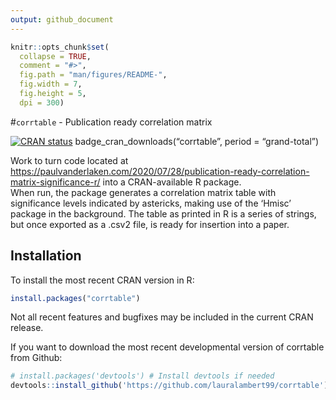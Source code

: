 ```yaml
---
output: github_document
---
```


<!-- README.md is generated from README.Rmd. Please edit that file -->

```r
knitr::opts_chunk$set(
  collapse = TRUE,
  comment = "#>",
  fig.path = "man/figures/README-",
  fig.width = 7,
  fig.height = 5, 
  dpi = 300)
```

#`corrtable` - Publication ready correlation matrix

<!-- badges: start -->
[![CRAN status](https://www.r-pkg.org/badges/version/corrtable)](https://cran.r-project.org/package=corrtable)
badge_cran_downloads("corrtable", period = "grand-total")


 <!-- badges: end -->

 
Work to turn code located at <https://paulvanderlaken.com/2020/07/28/publication-ready-correlation-matrix-significance-r/> into a CRAN-available R package.  
When run, the package generates a correlation matrix table with significance levels indicated by astericks, making use of the 'Hmisc' package in the 
background.  The table as printed in R is a series of strings, but once exported as a .csv2 file, is ready for insertion into a paper.

## Installation


To install the most recent CRAN version in R:

```r
install.packages("corrtable")
```
Not all recent features and bugfixes may be included in the current CRAN release.

If you want to download the most recent developmental version of corrtable from Github:

```r
# install.packages('devtools') # Install devtools if needed
devtools::install_github('https://github.com/lauralambert99/corrtable')
```
